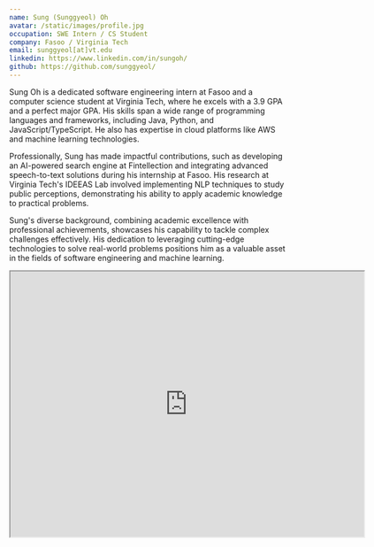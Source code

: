 ```yaml
---
name: Sung (Sunggyeol) Oh
avatar: /static/images/profile.jpg
occupation: SWE Intern / CS Student
company: Fasoo / Virginia Tech
email: sunggyeol[at]vt.edu
linkedin: https://www.linkedin.com/in/sungoh/
github: https://github.com/sunggyeol/
---
```


Sung Oh is a dedicated software engineering intern at Fasoo and a computer science student at Virginia Tech, where he excels with a 3.9 GPA and a perfect major GPA. His skills span a wide range of programming languages and frameworks, including Java, Python, and JavaScript/TypeScript. He also has expertise in cloud platforms like AWS and machine learning technologies.

Professionally, Sung has made impactful contributions, such as developing an AI-powered search engine at Fintellection and integrating advanced speech-to-text solutions during his internship at Fasoo. His research at Virginia Tech's IDEEAS Lab involved implementing NLP techniques to study public perceptions, demonstrating his ability to apply academic knowledge to practical problems.

Sung's diverse background, combining academic excellence with professional achievements, showcases his capability to tackle complex challenges effectively. His dedication to leveraging cutting-edge technologies to solve real-world problems positions him as a valuable asset in the fields of software engineering and machine learning.

<iframe src="https://drive.google.com/file/d/128CHmAsk_e-WwJtnVT9_6lEA072b8g07/preview" width="640" height="480" allow="autoplay"></iframe>